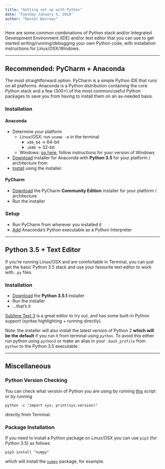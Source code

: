```yaml
---
title: "Getting set up with Python"
date: "Tuesday January 5, 2016"
author: "Dexter Barrows"
---
```


Here are some common combinations of Python stack and/or Integrated Development Environment (IDE) and/or text editor that you can use to get started writing/running/debugging your own Python code, with installation instructions for Linux/OSX/Windows.

***

## Recommended: PyCharm + Anaconda

The most straightforward option. PyCharm is a simple Python IDE that runs on all platforms. Anaconda is a Python distribution containing the core Python stack and a few (300+) of the most common/useful Python packages to save you from having to install them on an as-needed basis.

### Installation

#### Anaconda

* Determine your platform
    * Linux/OSX: run `uname -m` in the terminal
        * `x86_64`  -> 64-bit
        * `i686`    -> 32-bit
    * Windows: [go here](http://windows.microsoft.com/en-ca/windows/which-operating-system), follow instructions for your version of Windows
* [Download](https://www.continuum.io/downloads) installer for Anaconda with **Python 3.5** for your platform / architecture from
* [Install](http://docs.continuum.io/anaconda/install) using the installer.

#### PyCharm

* [Download](https://www.jetbrains.com/pycharm/download/) the PyCharm **Community Edition** installer for your platform / architecture
* Run the installer

### Setup

* Run PyCharm from wherever you installed it
* [Add](http://docs.continuum.io/anaconda/ide_integration#pycharm) Anaconda's Python executable as a Python Interpreter


***

## Python 3.5 + Text Editor

If you're running Linux/OSX and are comfortable in Terminal, you can just get the basic Python 3.5 stack and use your favourite text editor to work with `.py` files.

### Installation

* [Download](https://www.python.org/downloads/) the **Python 3.5.1** installer
* Run the installer
* ...that's it

[Sublime Text 3](http://www.sublimetext.com/3) is a great editor to try out, and has some built-in Python support (syntax highlighting + running directly).

Note: the installer will also install the latest version of Python 2 **which will be the default** if you run it from terminal using `python`. To avoid this either run python using `python3` or make an alias in your `.bash_profile` from `python` to the Python 3.5 executable.


***

## Miscellaneous


### Python Version Checking

You can check what version of Python you are using by running [this](py_version.py) script or by running

`python -c "import sys; print(sys.version)"`

directly from Terminal.


### Package Installation

If you need to install a Python package on Linux/OSX you can use `pip3` (for Python 3.5) as follows

`pip3 install "numpy"`

which will install the [`numpy`](http://www.numpy.org/) package, for example.